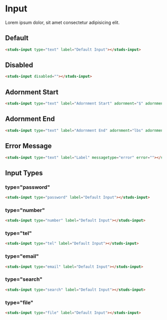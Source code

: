 # Input

Lorem ipsum dolor, sit amet consectetur adipisicing elit.

## Default

<studs-input type="text" label="Default Input"></studs-input>

```html
<studs-input type="text" label="Default Input"></studs-input>
```

## Disabled

<studs-input disabled=""></studs-input>

```html
<studs-input disabled=""></studs-input>
```

## Adornment Start

<studs-input type="text" label="Adornment Start" adornment="$" adornment-position="start"></studs-input>

```html
<studs-input type="text" label="Adornment Start" adornment="$" adornment-position="start"></studs-input>
```

## Adornment End

<studs-input type="text" label="Adornment End" adornment="lbs" adornment-position="end"></studs-input>

```html
<studs-input type="text" label="Adornment End" adornment="lbs" adornment-position="end"></studs-input>
```

## Error Message

<studs-input type="text" label="Label" messagetype="error" error=""></studs-input>

```html
<studs-input type="text" label="Label" messagetype="error" error=""></studs-input>
```
## Input Types

### type="password"

<studs-input type="password" label="Default Input"></studs-input>

```html
<studs-input type="password" label="Default Input"></studs-input>
```

### type="number"

<studs-input type="number" label="Default Input"></studs-input>

```html
<studs-input type="number" label="Default Input"></studs-input>
```

### type="tel"

<studs-input type="tel" label="Default Input"></studs-input>

```html
<studs-input type="tel" label="Default Input"></studs-input>
```

### type="email"

<studs-input type="email" label="Default Input"></studs-input>

```html
<studs-input type="email" label="Default Input"></studs-input>
```

### type="search"

<studs-input type="search" label="Default Input"></studs-input>

```html
<studs-input type="search" label="Default Input"></studs-input>
```

### type="file"

<studs-input type="file" label="Default Input"></studs-input>

```html
<studs-input type="file" label="Default Input"></studs-input>
```

